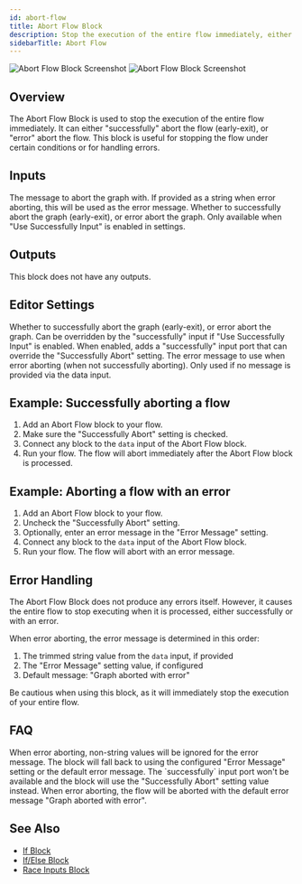 ```yaml
---
id: abort-flow
title: Abort Flow Block
description: Stop the execution of the entire flow immediately, either successfully or with an error
sidebarTitle: Abort Flow
---
```


<Frame>
  <img src="/block-reference/assets/abort_flow_light.png" alt="Abort Flow Block Screenshot" className="block dark:hidden" />
  <img src="/block-reference/assets/abort_flow_dark.png" alt="Abort Flow Block Screenshot" className="hidden dark:block" />
</Frame>

## Overview
The Abort Flow Block is used to stop the execution of the entire flow immediately. It can either "successfully" abort the flow (early-exit), or "error" abort the flow. This block is useful for stopping the flow under certain conditions or for handling errors.

## Inputs

<ParamField path="data" type="any">
  The message to abort the graph with. If provided as a string when error aborting, this will be used as the error message.
</ParamField>

<ParamField path="successfully" type="boolean">
  Whether to successfully abort the graph (early-exit), or error abort the graph. Only available when "Use Successfully Input" is enabled in settings.
</ParamField>

## Outputs

This block does not have any outputs.

## Editor Settings

<ParamField path="Successfully Abort" type="boolean" default={true}>
  Whether to successfully abort the graph (early-exit), or error abort the graph. Can be overridden by the "successfully" input if "Use Successfully Input" is enabled.
</ParamField>

<ParamField path="Use Successfully Input" type="boolean" default={false}>
  When enabled, adds a "successfully" input port that can override the "Successfully Abort" setting.
</ParamField>

<ParamField path="Error Message" type="string">
  The error message to use when error aborting (when not successfully aborting). Only used if no message is provided via the data input.
</ParamField>

## Example: Successfully aborting a flow

1. Add an Abort Flow block to your flow.
2. Make sure the "Successfully Abort" setting is checked.
3. Connect any block to the `data` input of the Abort Flow block.
4. Run your flow. The flow will abort immediately after the Abort Flow block is processed.

## Example: Aborting a flow with an error

1. Add an Abort Flow block to your flow.
2. Uncheck the "Successfully Abort" setting.
3. Optionally, enter an error message in the "Error Message" setting.
4. Connect any block to the `data` input of the Abort Flow block.
5. Run your flow. The flow will abort with an error message.

## Error Handling

The Abort Flow Block does not produce any errors itself. However, it causes the entire flow to stop executing when it is processed, either successfully or with an error.

When error aborting, the error message is determined in this order:
1. The trimmed string value from the `data` input, if provided
2. The "Error Message" setting value, if configured
3. Default message: "Graph aborted with error"

<Warning>
  Be cautious when using this block, as it will immediately stop the execution of your entire flow.
</Warning>

## FAQ

<AccordionGroup>
  <Accordion title="What happens if I connect a non-string value to the `data` input?">
    When error aborting, non-string values will be ignored for the error message. The block will fall back to using the configured "Error Message" setting or the default error message.
  </Accordion>

  <Accordion title="What happens if I connect a block to the `successfully` input but 'Use Successfully Input' is disabled?">
    The `successfully` input port won't be available and the block will use the "Successfully Abort" setting value instead.
  </Accordion>

  <Accordion title="What happens if I don't connect anything to the `data` input or leave the 'Error Message' setting empty?">
    When error aborting, the flow will be aborted with the default error message "Graph aborted with error".
  </Accordion>
</AccordionGroup>

## See Also

- [If Block](/block-reference/logic/if)
- [If/Else Block](/block-reference/logic/if-else)
- [Race Inputs Block](/block-reference/logic/race-inputs)
